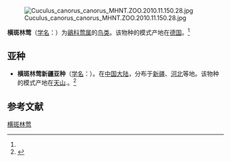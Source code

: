 {{Speciesbox
| name = 横斑林莺
| status = LC | status_system = iucn3.1
| status_ref = <ref  name=iucn>{{IUCN2010|version=2010.2| assessors = [[BirdLife_International|BirdLife International]] | year = 2009 | id = 148824 | title = Sylvia nisoria  |downloaded = 2010-9-2}}</ref>
| image = Sylvia nisoria.jpg
| genus = Sylvia
| species = nisoria
| authority = ([[约翰·马托伊斯·贝希斯坦|Bechstein]], 1795)<ref name='id3795'>{{cite web| url =http://www.bioinfo.cn/db05/BjdwSpecies.php?action=view&id=3795| title =横斑林莺| work =《中国动物物种编目数据库》| publisher =中国科学院微生物研究所| author =中国科学院动物研究所| accessdate =2009-04-04| deadurl =yes| archiveurl =https://web.archive.org/web/20160305033056/http://www.bioinfo.cn/db05/BjdwSpecies.php?action=view&id=3795| archivedate =2016-03-05}}</ref>
}}
[[File:Cuculus_canorus_canorus_MHNT.ZOO.2010.11.150.28.jpg|thumb]]

'''横斑林莺'''（[[学名|学名]]：{{lang|la|''Sylvia nisoria''}}）为[[鶲科|鶲科]][[莺属|莺属]]的[[鸟类|鸟类]]。该物种的模式产地在[[德国|德国]]。<ref name='id3795'/>

== 亚种 ==
*'''横斑林莺新疆亚种'''（[[学名|学名]]：{{lang|la|''Sylvia nisoria merzbacheri''}}）。在[[中国大陆|中国大陆]]，分布于[[新疆|新疆]]、[[河北|河北]]等地。该物种的模式产地在[[天山|天山]].。<ref name='id3796'>{{cite web| url =http://www.bioinfo.cn/db05/BjdwSpecies.php?action=view&id=3796| title =横斑林莺新疆亚种| work =《中国动物物种编目数据库》| publisher =中国科学院微生物研究所| author =中国科学院动物研究所| accessdate =2009-04-04| deadurl =yes| archiveurl =https://web.archive.org/web/20160305105956/http://www.bioinfo.cn/db05/BjdwSpecies.php?action=view&id=3796| archivedate =2016-03-05}}</ref>

== 参考文献 ==
{{reflist}}
{{commons|Sylvia  nisoria}}
{{Wikispecies|Sylvia nisoria}}

{{Taxonbar|from=Q215214}}

[[Category:莺属|横斑林莺]]


{{Passeriformes-stub}}